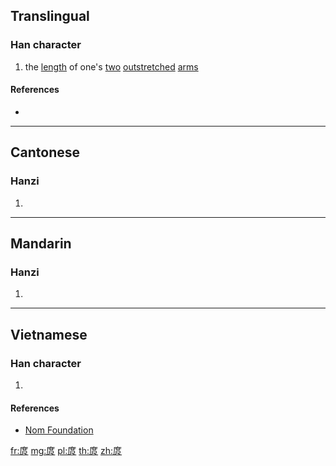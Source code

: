 ==Translingual==

===Han character===
{{Han char|rn=53|rad=广|as=08|sn=11|four=00237|canj=ITSO|ids=⿸广⿱廿尺}}

# the [[length]] of one's [[two]] [[outstretched]] [[arm]]s

====References====
* {{Han ref|kx=0348.030|dkj=09381|dj=0658.070|hdz=20887.010|uh=5EB9|ud=24249|bh=D549|bd=54601}}

----

==Cantonese==

===Hanzi===
{{yue-hanzi|jyut=[[tok3]]|y=tok3}}

# {{defn|lang=yue|sort=广08}}

----

==Mandarin==

===Hanzi===
{{cmn-hanzi|pin=[[tuǒ]] ([[tuo3]]), [[zhē]] ([[zhe1]]), [[zhù]] ([[zhu4]])|wg=t'o<sup>3</sup>, che<sup>1</sup>, chu<sup>4</sup>}}

# {{defn|lang=cmn|sort=广08}}

----

==Vietnamese==

===Han character===
{{vi-readings|rs=广08|hanviet=sải}}

# {{defn|lang=vi|sort=广08}}

====References====
* [http://nomfoundation.org/common/nom_details.php?codepoint=5eb9 Nom Foundation]

[[fr:庹]]
[[mg:庹]]
[[pl:庹]]
[[th:庹]]
[[zh:庹]]